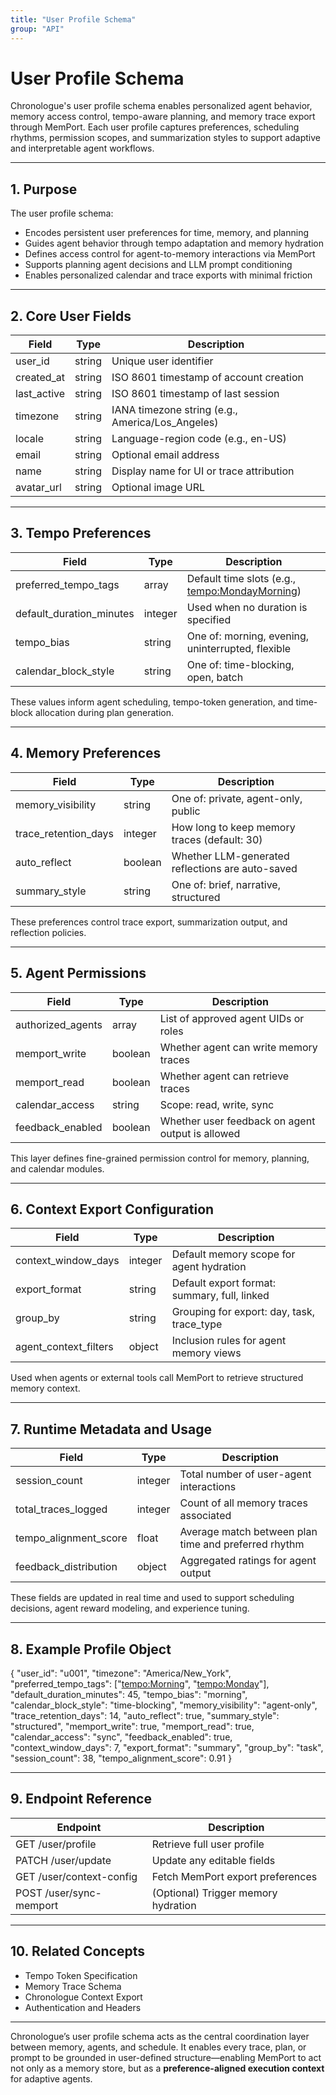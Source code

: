 ```yaml
---
title: "User Profile Schema"
group: "API"
---
```


# User Profile Schema

Chronologue's user profile schema enables personalized agent behavior, memory access control, tempo-aware planning, and memory trace export through MemPort. Each user profile captures preferences, scheduling rhythms, permission scopes, and summarization styles to support adaptive and interpretable agent workflows.

---

## 1. Purpose

The user profile schema:

- Encodes persistent user preferences for time, memory, and planning  
- Guides agent behavior through tempo adaptation and memory hydration  
- Defines access control for agent-to-memory interactions via MemPort  
- Supports planning agent decisions and LLM prompt conditioning  
- Enables personalized calendar and trace exports with minimal friction

---

## 2. Core User Fields

| Field         | Type    | Description                                |
|---------------|---------|--------------------------------------------|
| user_id       | string  | Unique user identifier                     |
| created_at    | string  | ISO 8601 timestamp of account creation     |
| last_active   | string  | ISO 8601 timestamp of last session         |
| timezone      | string  | IANA timezone string (e.g., America/Los_Angeles) |
| locale        | string  | Language-region code (e.g., en-US)         |
| email         | string  | Optional email address                     |
| name          | string  | Display name for UI or trace attribution   |
| avatar_url    | string  | Optional image URL                         |

---

## 3. Tempo Preferences

| Field                  | Type     | Description                                 |
|------------------------|----------|---------------------------------------------|
| preferred_tempo_tags   | array    | Default time slots (e.g., <tempo:MondayMorning>) |
| default_duration_minutes | integer | Used when no duration is specified          |
| tempo_bias             | string   | One of: morning, evening, uninterrupted, flexible |
| calendar_block_style   | string   | One of: time-blocking, open, batch          |

These values inform agent scheduling, tempo-token generation, and time-block allocation during plan generation.

---

## 4. Memory Preferences

| Field              | Type     | Description                                   |
|--------------------|----------|-----------------------------------------------|
| memory_visibility  | string   | One of: private, agent-only, public           |
| trace_retention_days | integer | How long to keep memory traces (default: 30) |
| auto_reflect       | boolean  | Whether LLM-generated reflections are auto-saved |
| summary_style      | string   | One of: brief, narrative, structured          |

These preferences control trace export, summarization output, and reflection policies.

---

## 5. Agent Permissions

| Field              | Type     | Description                                 |
|--------------------|----------|---------------------------------------------|
| authorized_agents  | array    | List of approved agent UIDs or roles        |
| memport_write      | boolean  | Whether agent can write memory traces       |
| memport_read       | boolean  | Whether agent can retrieve traces           |
| calendar_access    | string   | Scope: read, write, sync                    |
| feedback_enabled   | boolean  | Whether user feedback on agent output is allowed |

This layer defines fine-grained permission control for memory, planning, and calendar modules.

---

## 6. Context Export Configuration

| Field                 | Type     | Description                                      |
|-----------------------|----------|--------------------------------------------------|
| context_window_days   | integer  | Default memory scope for agent hydration         |
| export_format         | string   | Default export format: summary, full, linked     |
| group_by              | string   | Grouping for export: day, task, trace_type       |
| agent_context_filters | object   | Inclusion rules for agent memory views           |

Used when agents or external tools call MemPort to retrieve structured memory context.

---

## 7. Runtime Metadata and Usage

| Field                   | Type     | Description                                 |
|--------------------------|----------|---------------------------------------------|
| session_count            | integer  | Total number of user-agent interactions     |
| total_traces_logged      | integer  | Count of all memory traces associated       |
| tempo_alignment_score    | float    | Average match between plan time and preferred rhythm |
| feedback_distribution    | object   | Aggregated ratings for agent output         |

These fields are updated in real time and used to support scheduling decisions, agent reward modeling, and experience tuning.

---

## 8. Example Profile Object

{
  "user_id": "u001",
  "timezone": "America/New_York",
  "preferred_tempo_tags": ["<tempo:Morning>", "<tempo:Monday>"],
  "default_duration_minutes": 45,
  "tempo_bias": "morning",
  "calendar_block_style": "time-blocking",
  "memory_visibility": "agent-only",
  "trace_retention_days": 14,
  "auto_reflect": true,
  "summary_style": "structured",
  "memport_write": true,
  "memport_read": true,
  "calendar_access": "sync",
  "feedback_enabled": true,
  "context_window_days": 7,
  "export_format": "summary",
  "group_by": "task",
  "session_count": 38,
  "tempo_alignment_score": 0.91
}

---

## 9. Endpoint Reference

| Endpoint                  | Description                              |
|---------------------------|------------------------------------------|
| GET /user/profile         | Retrieve full user profile               |
| PATCH /user/update        | Update any editable fields               |
| GET /user/context-config  | Fetch MemPort export preferences         |
| POST /user/sync-memport   | (Optional) Trigger memory hydration      |

---

## 10. Related Concepts

- Tempo Token Specification  
- Memory Trace Schema  
- Chronologue Context Export  
- Authentication and Headers  

---

Chronologue’s user profile schema acts as the central coordination layer between memory, agents, and schedule. It enables every trace, plan, or prompt to be grounded in user-defined structure—enabling MemPort to act not only as a memory store, but as a **preference-aligned execution context** for adaptive agents.
